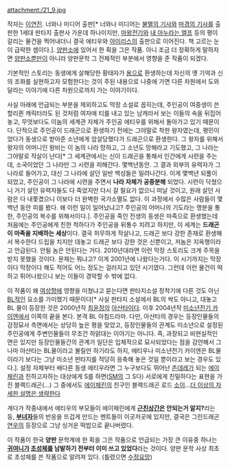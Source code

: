 attachment:/21_9.jpg

작자는 [[이연진]]. 너와나 미디어 출판[* 너와나 미디어는 [[불멸의 기사]]와 [[마경의 기사]]를 출판한 1세대 판타지 출판사 가운데 하나이지만, [[마왕전기]]와 [[내 마누라는 엘프]] 등의 평이 갈리는 물건을 찍어내더니 결국 에티우와 [[아이리스]]의 출판으로 이어진다. 책 고르는 눈이 급락한 셈이다.]. [[양판소]]에 있어서 한 획을 그은 작품. 아니 조금 더 정확하게 말하자면 [[양판소]]뿐만이 아니라 양판문학 그 전체적인 부분에서 영향을 준 작품이 되겠다.

기본적인 스토리는 동생에게 살해당한 황태자가 [[용]]으로 환생하는데 자신의 옛 기억과 신의 조화를 실현하고자 모험한다는 것이 주된 내용으로 나중에 가면 다른 차원에서 도와달라는 이야기에 다른 차원으로까지 가는 이야기이다.

사실 아래에 언급되는 부분을 제외하고도 막장 소설로 꼽히는데, 주인공이 여중생이 쓴 할리퀸 캐릭터라도 된 것처럼 여자애 티를 내고 있는 남캐라서 보는 이들의 속을 뒤집어 놓고, 무엇보다도 이놈의 세계관 자체가 주인공 에티우를 위해서 돌아가고 있기 때문이다. 단적으로 주인공이 드래곤으로 환생하기 전에는 그야말로 착한 왕자였는데, 평민이었다가 동생으로 받아준 소년에게 암살당했다가 드래곤으로 환생한다. 그 왕자를 위해서 왕자의 어머니인 왕비는 이 놈의 나라 망하고, 그 소년도 망해라고 기도했고, 그 나라는 그야말로 작살이 난다[* 그 세계관에서는 신이 드래곤을 통해서 인간에게 시련을 주는데, 소국이었던 그 나라만 그 시련을 피해간다. 몇백년동안. 그 결과 외부의 유력자가 그 나라로 들어가고, 대신 그 나라에 살던 일반 백성들은 밀려나간다. 이게 몇백년 되풀이 되었고, 주인공이 그 나라에 시련을 주면서 '''나라 자체가 공중분해''' 되었다. 시련이 닥쳤으니 거기 살던 유력자들도 다 죽었지만 다시 갈 필요가 없으니 떠날 것이고, 원래 살던 사람은 다 내쫓겼으니 이보다 더 완벽한 국가소멸도 없다. 이 과정에서 수많은 사람들이 몇백년 동안 피를 봤다. 왜 이런 일이 일어났냐고? 주인공의 어머니의 기도라는 명분을 통한, 주인공의 복수를 위해서이다.]. 주인공을 죽인 전생의 동생은 마족으로 환생했는데 처음에는 주인공에게 친한 척하다가 주인공을 뒤통수 치려고 하지만, 이 세계는 '''드래곤이 마족을 지배하는 세상'''이다. 결국 허무하게 작살나고, 드래곤 보다 강한 존재로 환생해서 복수한다 드립을 치지만 대놓고 드래곤 보다 강한 것은 신뿐이고, 저놈은 지옥행이라고 언급된다. 안될 놈은 안된다는 거다. 
2010년대라면 이런 막장 스토리도 크게 주목을 받지 못했을 것이다. 문제는 뭐냐고? 이게 2001년에 나왔다는거다. 이 시기까지는 막장이다 막장이다 해도 적어도 어느 정도는 걸러지고 있던 시기였다. 그런데 이런 물건이 떡하고 튀어나왔으니 보는 이들이 경악할 수 밖에 없다. 

이 작품이 왜 [[여성향]]에 영향을 미쳤냐고 묻는다면 판타지소설 정착기에 다른 것도 아닌 [[BL]]적인 요소를 가미했기 때문이다[* 사실 판타지 소설에서 BL의 싹도 아니고, 대놓고 BL 물이 등장한 것은 2000년작 [[최윤정]]의 [[아샨타]]이다. 이후 2004년작 [[미소년전기 카이엔]]에서 이쪽의 끝을 본다. 본격 BL 아침드라마. 다만, 아샨타의 경우는 등장인물들의 감정묘사 측면에서는 상당히 높은 평을 맞았고, 등장인물들의 관계도 미소년으로 설정된 주인공에게 주변인물들이 무조건 하앍대는 이야기는 아니다. 즉, 과장되고 비현실적인 면은 있지만 등장인물들간의 관계가 일단은 입체적으로 묘사되었다는 점을 감안해서 그나마 아샨타는 BL물이라고 불릴만 하기라도 하지, 에티우나 미소년전기 카이엔은 BL물이라기 보다는 그냥 미소년 판타지를 적당히 응축해 놓은 것일 뿐이라고 보는 경우도 있다.]. 설정 자체부터 배다른 동생 에티우라면 그 누구보다도 뛰어난 [[츤데레]]가 되는 [[에이체린]]과 친하고자하는 대상에게 S를 하면([[SM]]의 그 S다) 서로에게 친밀하다는 표현을 가진 블랙드래곤(...) 그 중에서도 [[에이체린]]의 친구인 블랙드래곤 로드 [[소이]]...[[더 이상의 자세한 설명은 생략한다]]

게다가 작중내에서 에티우의 부모들이 에이체린에게 '''[[근친상간]]은 안되는거 알지?'''라는 둥, '''[[부녀자]]'''들의 반응을 뜨겁게 만드는 멘트들이 이곳저곳에 있지만, 결국은 그린드래곤 [[연우]]의 등장으로 그냥 싱거운 떡밥으로 끝나버렸다.

이 작품이 한국 '''양판''' 문학계에 한 획을 그은 작품으로 언급되는 가장 큰 이유중 하나는 '''[[귀여니]]가 [[초성체]]를 남발하기 전부터 이미 쓰고 있었다'''라는 것이다. 양판 문학 사상 최초로 초성체를 쓴 작품으로 알려져 있다. (틀렸으면 [[수정요망]])
